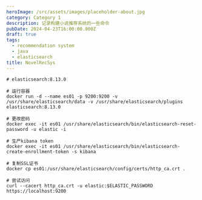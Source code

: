 ```yaml
---
heroImage: /src/assets/images/placeholder-about.jpg
category: Category 1
description: 记录构建小说推荐系统的一些命令
pubDate: 2024-04-23T16:00:00.000Z
draft: true
tags:
  - recommendation system
  - java
  - elasticsearch
title: NovelRecSys
---
```


```shell
# elasticsearch:8.13.0

# 运行容器
docker run -d --name es01 -p 9200:9200 -v /usr/share/elasticsearch/data -v /usr/share/elasticsearch/plugins elasticsearch:8.13.0

# 更改密码
docker exec -it es01 /usr/share/elasticsearch/bin/elasticsearch-reset-password -u elastic -i

# 生产kibana token
docker exec -it es01 /usr/share/elasticsearch/bin/elasticsearch-create-enrollment-token -s kibana

# 复制SSL证书
docker cp es01:/usr/share/elasticsearch/config/certs/http_ca.crt .

# 尝试访问
curl --cacert http_ca.crt -u elastic:$ELASTIC_PASSWORD https://localhost:9200
```
